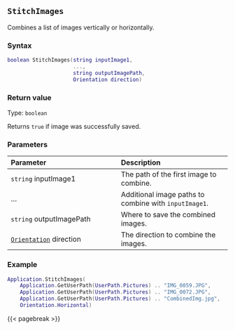 ## `StitchImages`

Combines\index{Images!editing} a list of images vertically or horizontally.

### Syntax {-}

``` .lua
boolean StitchImages(string inputImage1,
                     ...,
                     string outputImagePath,
                     Orientation direction)
```

### Return value {-}

Type: `boolean`

Returns `true` if image was successfully saved.

### Parameters {-}

**Parameter** | **Description**
| :-- | :-- |
|`string` inputImage1 | The path of the first image to combine. | 
| ... | Additional image paths to combine with `inputImage1`. |
|`string` outputImagePath | Where to save the combined images. | 
|[`Orientation`](#orientation) direction | The direction to combine the images. | 

### Example {-}

``` .lua
Application.StitchImages(
    Application.GetUserPath(UserPath.Pictures) .. "IMG_0059.JPG",
    Application.GetUserPath(UserPath.Pictures) .. "IMG_0072.JPG",
    Application.GetUserPath(UserPath.Pictures) .. "CombinedImg.jpg",
    Orientation.Horizontal)
```

{{< pagebreak >}}